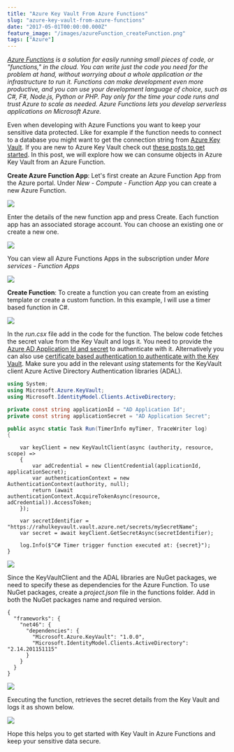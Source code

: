 ```yaml
---
title: "Azure Key Vault From Azure Functions"
slug: "azure-key-vault-from-azure-functions"
date: "2017-05-01T00:00:00.000Z"
feature_image: "/images/azureFunction_createFunction.png"
tags: ["Azure"]
---
```


_[Azure Functions](https://docs.microsoft.com/en-us/azure/azure-functions/functions-overview) is a solution for easily running small pieces of code, or "functions," in the cloud. You can write just the code you need for the problem at hand, without worrying about a whole application or the infrastructure to run it. Functions can make development even more productive, and you can use your development language of choice, such as C#, F#, Node.js, Python or PHP. Pay only for the time your code runs and trust Azure to scale as needed. Azure Functions lets you develop serverless applications on Microsoft Azure._

Even when developing with Azure Functions you want to keep your sensitive data protected. Like for example if the function needs to connect to a database you might want to get the connection string from [Azure Key Vault](/posts/getting-started-with-azure-key-vault/). If you are new to Azure Key Vault check out [these posts to get started](/blog/tag/azure-key-vault/). In this post, we will explore how we can consume objects in Azure Key Vault from an Azure Function.

**Create Azure Function App**: Let's first create an Azure Function App from the Azure portal. Under _New - Compute - Function App_ you can create a new Azure Function.

![](/images/azureFunction_new.png)

Enter the details of the new function app and press Create. Each function app has an associated storage account. You can choose an existing one or create a new one.

![](/images/azureFunction_create.png)

You can view all Azure Functions Apps in the subscription under _More services - Function Apps_

![](/images/azureFunction_all.png)

**Create Function**: To create a function you can create from an existing template or create a custom function. In this example, I will use a timer based function in C#.

![](/images/azureFunction_createFunction.png)

In the _run.csx_ file add in the code for the function. The below code fetches the secret value from the Key Vault and logs it. You need to provide the [Azure AD Application Id and secret](/posts/authenticating-a-client-application-with-azure-key-vault/) to authenticate with it. Alternatively you can also use [certificate based authentication to authenticate with the Key Vault](/posts/azure-key-vault-from-azure-functions-certificate-based-authentication/). Make sure you add in the relevant _using_ statements for the KeyVault client Azure Active Directory Authentication libraries (ADAL).

```csharp
using System;
using Microsoft.Azure.KeyVault;
using Microsoft.IdentityModel.Clients.ActiveDirectory;
```
    
```csharp
private const string applicationId = "AD Application Id";
private const string applicationSecret = "AD Application Secret";
```
    
```csharp
public async static Task Run(TimerInfo myTimer, TraceWriter log)
{
```
        var keyClient = new KeyVaultClient(async (authority, resource, scope) =>
        {
            var adCredential = new ClientCredential(applicationId, applicationSecret);
            var authenticationContext = new AuthenticationContext(authority, null);
            return (await authenticationContext.AcquireTokenAsync(resource, adCredential)).AccessToken;
        });
    
        var secretIdentifier = "https://rahulkeyvault.vault.azure.net/secrets/mySecretName";
        var secret = await keyClient.GetSecretAsync(secretIdentifier);
    
        log.Info($"C# Timer trigger function executed at: {secret}");
    }
    

![](/images/azureFunction_code.png)

Since the KeyVaultClient and the ADAL libraries are NuGet packages, we need to specify these as dependencies for the Azure Function. To use NuGet packages, create a _project.json_ file in the functions folder. Add in both the NuGet packages name and required version.

    {
      "frameworks": {
        "net46": {
          "dependencies": {
            "Microsoft.Azure.KeyVault": "1.0.0",
            "Microsoft.IdentityModel.Clients.ActiveDirectory": "2.14.201151115"
          }
        }
      }
    }
    

![](/images/azureFunction_nuget.png)

Executing the function, retrieves the secret details from the Key Vault and logs it as shown below.

![](/images/azureFunction_run.png)

Hope this helps you to get started with Key Vault in Azure Functions and keep your sensitive data secure.